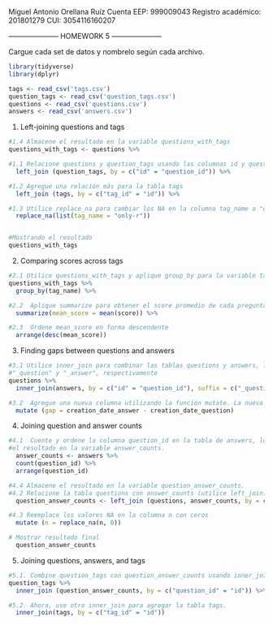 Miguel Antonio Orellana Ruíz
Cuenta EEP: 999009043
Registro académico: 201801279
CUI: 3054116160207

--------------------- HOMEWORK 5 ---------------------

Cargue cada set de datos y nombrelo según cada archivo.

```r
library(tidyverse)
library(dplyr)

tags <- read_csv('tags.csv')
question_tags <- read_csv('question_tags.csv')
questions <- read_csv('questions.csv')
answers <- read_csv('answers.csv')
```

1. Left-joining questions and tags

```r
#1.4 Almacene el resultado en la variable questions_with_tags
questions_with_tags <- questions %>%

#1.1 Relacione questions y question_tags usando las columnas id y question_id, respectivamente.
  left_join (question_tags, by = c("id" = "question_id")) %>% 

#1.2 Agregue una relación más para la tabla tags
  left_join (tags, by = c("tag_id" = "id")) %>% 

#1.3 Utilice replace_na para cambiar los NA en la columna tag_name a "only-r".
  replace_na(list(tag_name = "only-r"))


#Mostrando el resultado
questions_with_tags
```

2. Comparing scores across tags


```r
#2.1 Utilice questions_with_tags y aplique group_by para la variable tag_name
questions_with_tags %>% 
  group_by(tag_name) %>% 

#2.2  Aplique summarize para obtener el score promedio de cada pregunta y asígnele el nombre mean_score.
  summarize(mean_score = mean(score)) %>%

#2.3  Ordene mean_score en forma descendente
  arrange(desc(mean_score))
```

3. Finding gaps between questions and answers

```r
#3.1 Utilice inner_join para combinar las tablas questions y answers, luego aplique los sufijos 
#"_question" y "_answer", respectivamente
questions %>%
  inner_join(answers, by = c("id" = "question_id"), suffix = c("_question","_answer")) %>%

#3.2  Agregue una nueva columna utilizando la función mutate. La nueva columna se llamará gap y contendrá la resta de creation_date_answer y creation_date_question. (creation_date_answer - creation_date_question). 
  mutate (gap = creation_date_answer - creation_date_question)
```

4. Joining question and answer counts

```r
#4.1  Cuente y ordene la columna question_id en la tabla de answers, luego almacene
#el resultado en la variable answer_counts.
  answer_counts <- answers %>%
  count(question_id) %>%
  arrange(question_id)

#4.4 Almacene el resultado en la variable question_answer_counts.
#4.2 Relacione la tabla questions con answer_counts (utilice left_join)
  question_answer_counts <- left_join (questions, answer_counts, by = c("id" = "question_id")) %>%

#4.3 Reemplace los valores NA en la columna n con ceros
  mutate (n = replace_na(n, 0))

# Mostrar resultado final
  question_answer_counts


```

5. Joining questions, answers, and tags

```r
#5.1. Combine question_tags con question_answer_counts usando inner_join.
question_tags %>%
  inner_join (question_answer_counts, by = c("question_id" = "id")) %>% 

#5.2. Ahora, use otro inner_join para agregar la tabla tags.
  inner_join(tags, by = c("tag_id" = "id"))


```

